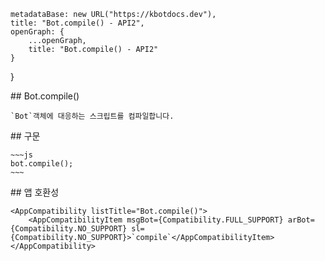 
    metadataBase: new URL("https://kbotdocs.dev"),
    title: "Bot.compile() - API2",
    openGraph: {
        ...openGraph,
        title: "Bot.compile() - API2"
    }
}

<Section>
    ## Bot.compile()

    `Bot`객체에 대응하는 스크립트를 컴파일합니다.
</Section>
<Section>
    ## 구문

    ~~~js
    bot.compile();
    ~~~
</Section>
<Section>
    ## 앱 호환성

    <AppCompatibility listTitle="Bot.compile()">
        <AppCompatibilityItem msgBot={Compatibility.FULL_SUPPORT} arBot={Compatibility.NO_SUPPORT} sl={Compatibility.NO_SUPPORT}>`compile`</AppCompatibilityItem>
    </AppCompatibility>
</Section>